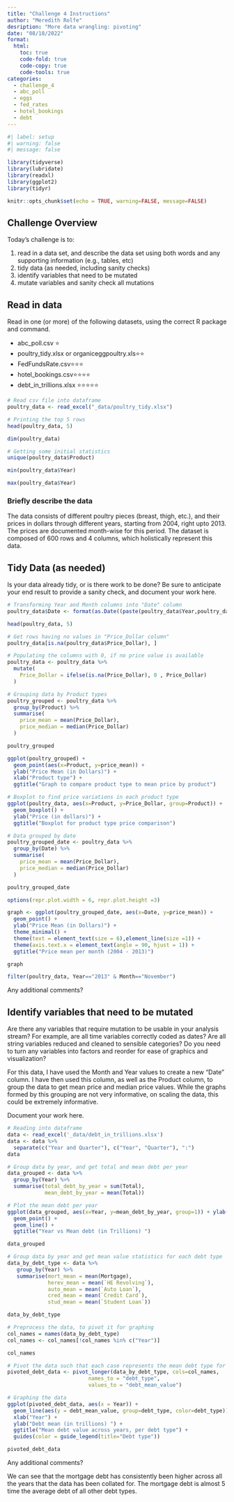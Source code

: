 ```yaml
---
title: "Challenge 4 Instructions"
author: "Meredith Rolfe"
desription: "More data wrangling: pivoting"
date: "08/18/2022"
format:
  html:
    toc: true
    code-fold: true
    code-copy: true
    code-tools: true
categories:
  - challenge_4
  - abc_poll
  - eggs
  - fed_rates
  - hotel_bookings
  - debt
---
```


```r
#| label: setup
#| warning: false
#| message: false

library(tidyverse)
library(lubridate)
library(readxl)
library(ggplot2)
library(tidyr)

knitr::opts_chunk$set(echo = TRUE, warning=FALSE, message=FALSE)
```

## Challenge Overview

Today's challenge is to:

1)  read in a data set, and describe the data set using both words and any supporting information (e.g., tables, etc)
2)  tidy data (as needed, including sanity checks)
3)  identify variables that need to be mutated
4)  mutate variables and sanity check all mutations

## Read in data

Read in one (or more) of the following datasets, using the correct R package and command.

-   abc_poll.csv ⭐
-   poultry_tidy.xlsx or organiceggpoultry.xls⭐⭐
-   FedFundsRate.csv⭐⭐⭐
-   hotel_bookings.csv⭐⭐⭐⭐
-   debt_in_trillions.xlsx ⭐⭐⭐⭐⭐

```r
# Read csv file into dataframe
poultry_data <- read_excel("_data/poultry_tidy.xlsx")

# Printing the top 5 rows
head(poultry_data, 5)

dim(poultry_data)

# Getting some initial statistics
unique(poultry_data$Product)

min(poultry_data$Year)

max(poultry_data$Year)
```

### Briefly describe the data

The data consists of different poultry pieces (breast, thigh, etc.), and their prices in dollars through different years, starting from 2004, right upto 2013. The prices are documented month-wise for this period. 
The dataset is composed of 600 rows and 4 columns, which holistically represent this data.


## Tidy Data (as needed)

Is your data already tidy, or is there work to be done? Be sure to anticipate your end result to provide a sanity check, and document your work here.

```r
# Transforming Year and Month columns into "Date" column
poultry_data$Date <- format(as.Date((paste(poultry_data$Year,poultry_data$Month,"01",sep="")), "%Y%b%e"), "%Y-%m")

head(poultry_data, 5)

# Get rows having no values in "Price_Dollar column"
poultry_data[is.na(poultry_data$Price_Dollar), ]

# Populating the columns with 0, if no price value is available
poultry_data <- poultry_data %>%
  mutate(
    Price_Dollar = ifelse(is.na(Price_Dollar), 0 , Price_Dollar)
  )

# Grouping data by Product types
poultry_grouped <- poultry_data %>%
  group_by(Product) %>%
  summarise(
    price_mean = mean(Price_Dollar),
    price_median = median(Price_Dollar)
  )

poultry_grouped

ggplot(poultry_grouped) + 
  geom_point(aes(x=Product, y=price_mean)) +
  ylab("Price Mean (in Dollars)") + 
  xlab("Product type") + 
  ggtitle("Graph to compare product type to mean price by product")

# Boxplot to find price variations in each product type
ggplot(poultry_data, aes(x=Product, y=Price_Dollar, group=Product)) + 
  geom_boxplot() +
  ylab("Price (in dollars)") + 
  ggtitle("Boxplot for product type price comparison")

# Data grouped by date
poultry_grouped_date <- poultry_data %>%
  group_by(Date) %>%
  summarise(
    price_mean = mean(Price_Dollar),
    price_median = median(Price_Dollar)
  )

poultry_grouped_date

options(repr.plot.width = 6, repr.plot.height =3)

graph <- ggplot(poultry_grouped_date, aes(x=Date, y=price_mean)) + 
  geom_point() + 
  ylab("Price Mean (in Dollars)") + 
  theme_minimal() +
  theme(text = element_text(size = 6),element_line(size =1)) +
  theme(axis.text.x = element_text(angle = 90, hjust = 1)) + 
  ggtitle("Price mean per month (2004 - 2013)")

graph
```
```r
filter(poultry_data, Year=="2013" & Month=="November")
```
Any additional comments?

## Identify variables that need to be mutated

Are there any variables that require mutation to be usable in your analysis stream? For example, are all time variables correctly coded as dates? Are all string variables reduced and cleaned to sensible categories? Do you need to turn any variables into factors and reorder for ease of graphics and visualization?

For this data, I have used the Month and Year values to create a new "Date" column. I have then used this column, as well as the Product column, to group the data to get mean price and median price values. While the graphs formed by this grouping are not very informative, on scaling the data, this could be extremely informative. 

Document your work here.

```r
# Reading into dataframe
data <- read_excel('_data/debt_in_trillions.xlsx')
data <- data %>%
  separate(c("Year and Quarter"), c("Year", "Quarter"), ":")
data

# Group data by year, and get total and mean debt per year
data_grouped <- data %>%
  group_by(Year) %>%
  summarise(total_debt_by_year = sum(Total),
            mean_debt_by_year = mean(Total))

# Plot the mean debt per year
ggplot(data_grouped, aes(x=Year, y=mean_debt_by_year, group=1)) + ylab("Mean debt (in Trillions)") + 
  geom_point() + 
  geom_line() + 
  ggtitle("Year vs Mean debt (in Trillions) ")

data_grouped

# Group data by year and get mean value statistics for each debt type
data_by_debt_type <- data %>%
   group_by(Year) %>% 
   summarise(mort_mean = mean(Mortgage),
             herev_mean = mean(`HE Revolving`),
             auto_mean = mean(`Auto Loan`),
             cred_mean = mean(`Credit Card`),
             stud_mean = mean(`Student Loan`))

data_by_debt_type

# Preprocess the data, to pivot it for graphing
col_names = names(data_by_debt_type)
col_names <- col_names[!col_names %in% c("Year")]

col_names 

# Pivot the data such that each case represents the mean debt type for a given year
pivoted_debt_data <- pivot_longer(data_by_debt_type, cols=col_names, 
                          names_to = "debt_type",
                          values_to = "debt_mean_value")

# Graphing the data
ggplot(pivoted_debt_data, aes(x = Year)) +
  geom_line(aes(y = debt_mean_value, group=debt_type, color=debt_type)) + 
  xlab("Year") + 
  ylab("Debt mean (in trillions) ") + 
  ggtitle("Mean debt value across years, per debt type") + 
  guides(color = guide_legend(title="Debt type"))

pivoted_debt_data

```

Any additional comments?

We can see that the mortgage debt has consistently been higher across all the years that the data has been collated for. The mortgage debt is almost 5 time the average debt of all other debt types. 
